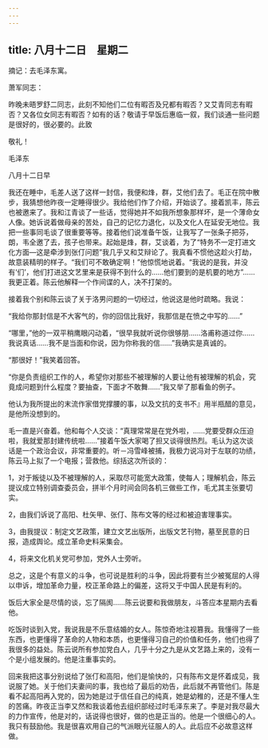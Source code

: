 ```yaml
---
---
---
```

title: 八月十二日　星期二
---




摘记：去毛泽东寓。

萧军同志：

昨晚未晤罗舒二同志，此刻不知他们二位有暇否及兄都有暇否？又艾青同志有暇否？又各位女同志有暇否？如有的话？敬请于早饭后惠临一叙，我们谈通一些问题是很好的，很必要的。此致

敬礼！

毛泽东

八月十二日早

我还在睡中，毛差人送了这样一封信，我便和烽，群，艾他们去了。毛正在院中散步，我猜想他昨夜一定睡得很少。我给他们作了介绍，开始谈了。接着凯丰，陈云也被邀来了。我和江青谈了一些话，觉得她并不如我所想象那样坏，是一个薄命女人像。她诉说着做母亲的苦处，自己的记忆力退化，以及文化人在延安无地位。我把一些事同毛谈了很重要等等。接着他们说准备午饭，让我写了一张条子把芬，朗，韦全邀了去，孩子也带来。起始是烽，群，艾谈着，为了“特务不一定打进文化方面―这是牵涉到张仃问题”我几乎又和艾辩论了。我真看不惯他这趁火打劫，故意装精明的样子。“我们可不敢确定啊！”他惊慌地说着。“我说的是我，并没有‘们’，他们打进这文艺里来是获得不到什么的……他们要到的是机要的地方”……我更正着。陈云他解释一个作间谍的人，决不打架的。

接着我个别和陈云谈了关于洛男问题的一切经过，他说这是他时疏略。我说：

“我给你那封信是不大客气的，你的回信比我好，我那信是在愤之中写的……”

“哪里，”他的一双平稍鹰眼闪动着，“很早我就听说你很够朋……洛甫称道过你……我说真话……我不是当面和你说，因为你称我的信……”我确实是真诚的。

“那很好！”我笑着回答。

“你是负责组织工作的人，希望你对那些不被理解的人要让他有被理解的机会，究竟成问题到什么程度？要抽查，下面才不敢舞……”我又举了那看鱼的例子。

他认为我所提出的末流作家借党撑腰的事，以及文抗的支书不』用半瓶醋的意见，是他所没想到的。

毛一直是兴奋着。他和每个人交谈：“真理常常是在党外啦，……党要受群众压迫啦，我就爱那封建传统啦……”接着午饭大家喝了担又谈得很热烈。毛认为这次谈话是一个政治会议，非常重要的。听－冯雪峰被捕，我极力说冯对于左联的功绩，陈云马上拟了一个电报；营救他。综括这次所谈的：

1，对于叛徒以及不被理解的人，采取尽可能宽大政策，使每人；理解机会，陈云提议成立特别调查委员会，拼半个月时间会同各机三做些工作，毛尤其主张要切实。

2，由我们诉说了高阳、杜矢甲、张仃、陈布文等的经过和被迫害理事实。

3，由我提议：制定文艺政策，建立文艺出版所，出版文艺刊物，墓至民意的日报，造成舆论。成立革命史料采集会。

4，将来文化机关党可参加，党外人士旁听。

总之，这是个有意义的斗争，也可说是胜利的斗争，因此将要有兰少被冤屈的人得以申诉，增加革命力量，校正革命路上的偏差，这将又于中国人民是有利的。

饭后大家全是尽情的谈，忘了隔阂……陈云说要和我做朋友，斗答应本星期内去看他。

吃饭时谈到入党，我说我是不乐意结婚的女人。陈惊奇地注视篡我。我懂得了一些东西，也更懂得了革命的人物和本质，也更懂得习自己的价值和任务，他们也得了我很多的益处。陈云说所有参加党白人，几乎十分之九是从文艺路上来的，没有一个是小组发展的。他是注重事实的。

回来我把这事分别说给了张仃和高阳，他们是愉快的，只有陈布文是怀着成见，我说服了她。关于他们夫妻间的事，我也给了最后的劝告，此后就不再管他们。陈是看不起高阳再入党的，因为她是过于信任自己的纯真，她是幼稚的，还是不懂人生的苦痛。昨夜正当李又然和我谈着他去组织部经过时毛泽东来了。李是对我尽最大的力作宣传，他是对的，话说得也很好，做的也是正当的。他是一个很细心的人。我只有鼓励他。我是很喜欢用自己的气派眼光征服人的人。此后应不必故意这样做。